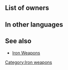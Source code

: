 {{Weapon Infobox
|tagid=SID_火のブレス
|weaponType=Dragonstone
|might=6
|range=1
|effect=
|cost=50
|exclusive=0
|statModifiers=0,6,0,0,0
|next=Fire Breath+
|promotionRarity=3
|promotionTier=1
|required=-
|properties=random_all
}}
==List of owners==
{{Skill Hero List}}
{{NoInheritHeroes}}

==In other languages==
{{OtherLanguages
|japanese=火のブレス
|german=Feueratem
|spanishEU=Aliento de fuego
|spanishLA=Soplo de fuego
|french=Souffle brûlant
|italian=Soffio di fuoco
|chineseTW=火之吐息
|portuguese=Sopro de fogo
}}
==See also==
* [[Iron Weapons]]
{{Weapons Navbox}}
[[Category:Iron weapons]]